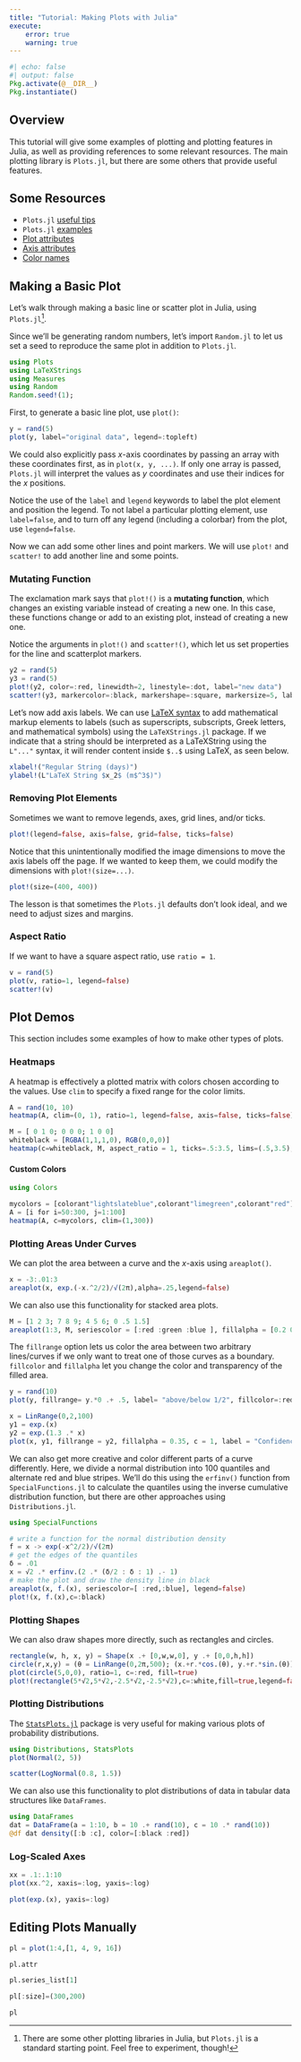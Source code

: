 ```yaml
---
title: "Tutorial: Making Plots with Julia"
execute:
    error: true
    warning: true
---
```



```julia
#| echo: false
#| output: false
Pkg.activate(@__DIR__)
Pkg.instantiate()
```

## Overview

This tutorial will give some examples of plotting and plotting features in Julia, as well as providing references to some relevant resources. The main plotting library is `Plots.jl`, but there are some others that provide useful features.

## Some Resources

* `Plots.jl` [useful tips](https://docs.juliaplots.org/latest/basics/#Useful-Tips)
* `Plots.jl` [examples](https://docs.juliaplots.org/latest/generated/gr/)
* [Plot attributes](http://docs.juliaplots.org/latest/generated/attributes_plot/)
* [Axis attributes](http://docs.juliaplots.org/latest/generated/attributes_axis/#Axis)
* [Color names](http://juliagraphics.github.io/Colors.jl/stable/namedcolors/)

## Making a Basic Plot

Let's walk through making a basic line or scatter plot in Julia, using `Plots.jl`^[There are some other plotting libraries in Julia, but `Plots.jl` is a standard starting point. Feel free to experiment, though!]. 

Since we'll be generating random numbers, let's import `Random.jl` to let us set a seed to reproduce the same plot in addition to `Plots.jl`.

```julia
using Plots
using LaTeXStrings
using Measures
using Random
Random.seed!(1);
```

First, to generate a basic line plot, use `plot()`:

```julia
y = rand(5)
plot(y, label="original data", legend=:topleft)
```

We could also explicitly pass $x$-axis coordinates by passing an array with these coordinates first, as in `plot(x, y, ...)`. If only one array is passed, `Plots.jl` will interpret the values as $y$ coordinates and use their indices for the $x$ positions.

Notice the use of the `label` and `legend` keywords to label the plot element and position the legend. To not label a particular plotting element, use `label=false`, and to turn off any legend (including a colorbar) from the plot, use `legend=false`.

Now we can add some other lines and point markers. We will use `plot!` and `scatter!` to add another line and some points. 

::: {.callout-tip}
### Mutating Function

The exclamation mark says that `plot!()` is a **mutating function**, which changes an existing variable instead of creating a new one. In this case, these functions change or add to an existing plot, instead of creating a new one.
:::

Notice the arguments in `plot!()` and `scatter!()`, which let us set properties for the line and scatterplot markers.

```julia
y2 = rand(5)
y3 = rand(5)
plot!(y2, color=:red, linewidth=2, linestyle=:dot, label="new data")
scatter!(y3, markercolor=:black, markershape=:square, markersize=5, label="even more data")
```

Let's now add axis labels. We can use [LaTeX syntax](latex-notebook.html) to add mathematical markup elements to labels (such as superscripts, subscripts, Greek letters, and mathematical symbols) using the `LaTeXStrings.jl` package. If we indicate that a string should be interpreted as a LaTeXString using the `L"..."` syntax, it will render content inside `$..$` using LaTeX, as seen below.

```julia
xlabel!("Regular String (days)")
ylabel!(L"LaTeX String $x_2$ (m$^3$)")
```

### Removing Plot Elements

Sometimes we want to remove legends, axes, grid lines, and/or ticks.

```julia
plot!(legend=false, axis=false, grid=false, ticks=false)
```

Notice that this unintentionally modified the image dimensions to move the axis labels off the page. If we wanted to keep them, we could modify the dimensions with `plot!(size=...)`.

```julia
plot!(size=(400, 400))
```

The lesson is that sometimes the `Plots.jl` defaults don't look ideal, and we need to adjust sizes and margins.

### Aspect Ratio

If we want to have a square aspect ratio, use `ratio = 1`.

```julia
v = rand(5)
plot(v, ratio=1, legend=false)
scatter!(v)
```

## Plot Demos

This section includes some examples of how to make other types of plots.

### Heatmaps

A heatmap is effectively a plotted matrix with colors chosen according to the values. Use `clim` to specify a fixed range for the color limits.

```julia
A = rand(10, 10)
heatmap(A, clim=(0, 1), ratio=1, legend=false, axis=false, ticks=false)
```


```julia
M = [ 0 1 0; 0 0 0; 1 0 0]
whiteblack = [RGBA(1,1,1,0), RGB(0,0,0)]
heatmap(c=whiteblack, M, aspect_ratio = 1, ticks=.5:3.5, lims=(.5,3.5), gridalpha=1, legend=false, axis=false, ylabel="i", xlabel="j")
```



#### Custom Colors

```julia
using Colors

mycolors = [colorant"lightslateblue",colorant"limegreen",colorant"red"]
A = [i for i=50:300, j=1:100]
heatmap(A, c=mycolors, clim=(1,300))
```



### Plotting Areas Under Curves

We can plot the area between a curve and the $x$-axis using `areaplot()`.

```julia
x = -3:.01:3
areaplot(x, exp.(-x.^2/2)/√(2π),alpha=.25,legend=false)
```

We can also use this functionality for stacked area plots.

```julia
M = [1 2 3; 7 8 9; 4 5 6; 0 .5 1.5]
areaplot(1:3, M, seriescolor = [:red :green :blue ], fillalpha = [0.2 0.3 0.4])
```


The `fillrange` option lets us color the area between two arbitrary lines/curves if we only want to treat one of those curves as a boundary. `fillcolor` and `fillalpha` let you change the color and transparency of the filled area.
```julia
y = rand(10)
plot(y, fillrange= y.*0 .+ .5, label= "above/below 1/2", fillcolor=:red, legend =:top)
```

```julia
x = LinRange(0,2,100)
y1 = exp.(x)
y2 = exp.(1.3 .* x)
plot(x, y1, fillrange = y2, fillalpha = 0.35, c = 1, label = "Confidence band", legend = :topleft)
```

We can also get more creative and color different parts of a curve differently. Here, we divide a normal distribution into 100 quantiles and alternate red and blue stripes. We'll do this using the `erfinv()` function from `SpecialFunctions.jl` to calculate the quantiles using the inverse cumulative distribution function, but there are other approaches using `Distributions.jl`.

```julia
using SpecialFunctions

# write a function for the normal distribution density
f = x -> exp(-x^2/2)/√(2π)
# get the edges of the quantiles
δ = .01
x = √2 .* erfinv.(2 .* (δ/2 : δ : 1) .- 1)
# make the plot and draw the density line in black
areaplot(x, f.(x), seriescolor=[ :red,:blue], legend=false)
plot!(x, f.(x),c=:black)
```


### Plotting Shapes

We can also draw shapes more directly, such as rectangles and circles.

```julia
rectangle(w, h, x, y) = Shape(x .+ [0,w,w,0], y .+ [0,0,h,h])
circle(r,x,y) = (θ = LinRange(0,2π,500); (x.+r.*cos.(θ), y.+r.*sin.(θ)))
plot(circle(5,0,0), ratio=1, c=:red, fill=true)
plot!(rectangle(5*√2,5*√2,-2.5*√2,-2.5*√2),c=:white,fill=true,legend=false)
```



### Plotting Distributions

The [`StatsPlots.jl`](https://github.com/JuliaPlots/StatsPlots.jl/blob/master/README.md) package is very useful for making various plots of probability distributions.

```julia
using Distributions, StatsPlots
plot(Normal(2, 5))
```



```julia
scatter(LogNormal(0.8, 1.5))
```



We can also use this functionality to plot distributions of data in tabular data structures like `DataFrames`.

```julia
using DataFrames
dat = DataFrame(a = 1:10, b = 10 .+ rand(10), c = 10 .* rand(10))
@df dat density([:b :c], color=[:black :red])
```



### Log-Scaled Axes

```julia
xx = .1:.1:10
plot(xx.^2, xaxis=:log, yaxis=:log)
```



```julia
plot(exp.(x), yaxis=:log)
```

## Editing Plots Manually

```julia
pl = plot(1:4,[1, 4, 9, 16])
```



```julia
pl.attr
```

```julia
pl.series_list[1]
```

```julia
pl[:size]=(300,200)
```

```julia
pl
```

